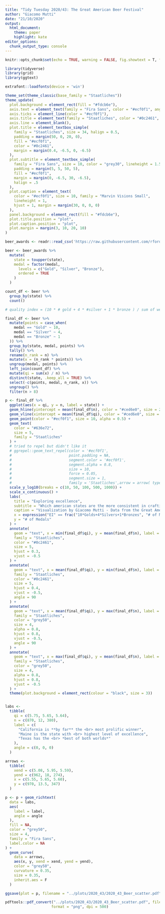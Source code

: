 ```yaml
---
title: "Tidy Tuesday 2020/43: The Great American Beer Festival"
author: "Giacomo Mutti"
date: "21/10/2020"
output:
  html_document:
    theme: paper
    highlight: kate
editor_options: 
  chunk_output_type: console
---
```


```r
knitr::opts_chunk$set(echo = TRUE, warning = FALSE, fig.showtext = T, fig.retina = 1)
```

```r
library(tidyverse)
library(grid)
library(ggtext)

extrafont::loadfonts(device = 'win') 
```

```r
theme_set(theme_classic(base_family = "Staatliches"))
theme_update(
  plot.background = element_rect(fill = "#fdcb6e"),
  axis.text = element_text(family = "Fira Sans", color = "#ecf0f1", angle = 30, size = 15),
  axis.ticks = element_line(color = "#ecf0f1"),
  axis.title = element_text(family = "Staatliches", color = "#0c2461", face = "plain", hjust = 1),
  axis.line = element_blank(),
  plot.title = element_textbox_simple(
    family = "Staatliches", size = 34, halign = 0.5,
    padding = margin(50, 0, 20, 0),
    fill = "#ecf0f1",
    color = "#0c2461",
    margin = margin(0.4, -6.5, 0, -6.5)
  ),
  plot.subtitle = element_textbox_simple(
    family = "Fira Sans", size = 10, color = "grey30", lineheight = 1.5,
    padding = margin(5, 5, 50, 5),
    fill = "#ecf0f1",
    margin = margin(0, -6.5, 30, -6.5),
    halign = .5
  ),
  plot.caption = element_text(
    color = "#ecf0f1", size = 10, family = "Marvin Visions Small",
    lineheight = 1,
    hjust = 1, margin = margin(30, 0, 0, 0)
  ),
  panel.background = element_rect(fill = "#fdcb6e"),
  plot.title.position = "plot",
  plot.caption.position = "plot",
  plot.margin = margin(3, 10, 20, 10)
)
```


```r
beer_awards <- readr::read_csv('https://raw.githubusercontent.com/rfordatascience/tidytuesday/master/data/2020/2020-10-20/beer_awards.csv')

```

```r
beer <- beer_awards %>%
  mutate(
    state = toupper(state),
    medal = factor(medal,
      levels = c("Gold", "Silver", "Bronze"),
      ordered = TRUE
    )
  )

count_df <- beer %>%
  group_by(state) %>%
  count()

# quality index = (10 * # gold + 4 * #silver + 1 * bronze ) / sum of weights

final_df <- beer %>%
  mutate(points = case_when(
    medal == "Gold" ~ 10,
    medal == "Silver" ~ 4,
    medal == "Bronze" ~ 1
  )) %>%
  group_by(state, medal, points) %>%
  tally() %>%
  rename(n_rank = n) %>%
  mutate(x = (n_rank * points)) %>%
  ungroup(medal, points) %>%
  left_join(count_df) %>%
  mutate(qi = sum(x) / n) %>%
  distinct(state, .keep_all = TRUE) %>%
  select(-c(points, medal, n_rank, x)) %>%
  ungroup() %>%
  filter(n > 8)
```

```r

p <- final_df %>%
  ggplot(aes(x = qi, y = n, label = state)) +
  geom_hline(yintercept = mean(final_df$n), color = "#ced6e0", size = 2) +
  geom_vline(xintercept = mean(final_df$qi), color = "#ced6e0", size = 2) +
  geom_point(color = "#ecf0f1", size = 10, alpha = 0.5) +
  geom_text(
    color = "#636e72",
    size = 5,
    family = "Staatliches"
  ) +
  # tried to repel but didn't like it
  # ggrepel::geom_text_repel(color = '#ecf0f1',
  #                          point.padding = NA,
  #                          segment.color = '#ecf0f1',
  #                          segment.alpha = 0.8,
  #                          size = 10,
  #                          force = 0.05,
  #                          segment.size = 1,
  #                          family = 'Staatliches',arrow = arrow( type = "open", ends = "first")) +
  scale_y_log10(breaks = c(10, 50, 100, 500, 1000)) +
  scale_x_continuous() +
  labs(
    title = "Exploring excellence",
    subtitle = "Which american states are the more consistent in crafting **top-quality beer**? We can visualize this thanks to the *Excellence Index (EI)*: a weighted average of the medals won by each state. Analyzing how this index changes with respect to the total number of medals won gives us insights about each state level of excellence. On the **top-right** side of the plot we can find states which are above average in both quantity and excellence whereas in the **bottom-left** corner there are below average states. Y-axis is logarithmic.",
    caption = "Visualization by Giacomo Mutti - Data from the Great American Beer Festival.",
    x = expression("EI" == frac("10*Golds+4*Silvers+1*Bronzes", "# of Medals")),
    y = "# of Medals"
  ) +
  annotate(
    geom = "text", x = min(final_df$qi), y = mean(final_df$n), label = expression("Excellence" %->% ""),
    family = "Staatliches",
    color = "#0c2461",
    size = 5,
    hjust = 0.3,
    vjust = -0.5
  ) +
  annotate(
    geom = "text", x = mean(final_df$qi), y = min(final_df$n), label = expression("Abundance" %->% ""),
    family = "Staatliches",
    color = "#0c2461",
    size = 5,
    hjust = 0.4,
    vjust = -0.5,
    angle = 90
  ) +
  annotate(
    geom = "text", x = mean(final_df$qi), y = max(final_df$n), label = paste0("Mean = ", round(mean(final_df$qi), 2)),
    family = "Staatliches",
    color = "grey50",
    size = 4,
    alpha = 0.8,
    hjust = 0.8,
    vjust = -0.5,
    angle = 90
  ) +
  annotate(
    geom = "text", x = max(final_df$qi), y = mean(final_df$n), label = paste0("Mean = ", round(mean(final_df$n), 0)),
    family = "Staatliches",
    color = "grey50",
    size = 4,
    alpha = 0.8,
    hjust = 0.8,
    vjust = -0.5
  ) +
  theme(plot.background = element_rect(colour = "black", size = 3))


labs <-
  tibble(
    qi = c(5.75, 5.65, 5.64),
    n = c(870, 12, 380),
    label = c(
      "California is **by far** the <br> most prolific winner",
      "Maine is the state with <br> highest level of excellence",
      "Texas has the <br> *best of both worlds*"
    ),
    angle = c(0, 0, 0)
  )

arrows <-
  tibble(
    xend = c(5.08, 5.95, 5.59),
    yend = c(962, 18, 274),
    x = c(5.55, 5.65, 5.60),
    y = c(970, 13.5, 347)
  )

p <- p + geom_richtext(
  data = labs,
  aes(
    label = label,
    angle = angle
  ),
  fill = NA,
  color = "grey50",
  size = 4,
  family = "Fira Sans",
  label.color = NA
) +
  geom_curve(
    data = arrows,
    aes(x, y, xend = xend, yend = yend),
    color = "grey50",
    curvature = 0.35,
    size = 0.35,
    inherit.aes = F
  )
```

```r
ggsave(plot = p, filename = "../plots/2020_43/2020_43_Beer_scatter.pdf", device = cairo_pdf, width = 8, height = 14)

pdftools::pdf_convert("../plots/2020_43/2020_43_Beer_scatter.pdf", filenames = "../plots/2020_43/2020_43_Beer_scatter.png",
                     format = "png", dpi = 500)
```